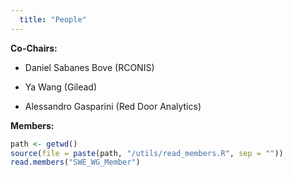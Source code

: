 ```yaml
---
  title: "People"
---
```


**Co-Chairs:**

  * Daniel Sabanes Bove (RCONIS)

  * Ya Wang (Gilead)

  * Alessandro Gasparini (Red Door Analytics)

**Members:**

```r
path <- getwd()
source(file = paste(path, "/utils/read_members.R", sep = ""))
read.members("SWE_WG_Member")
```
